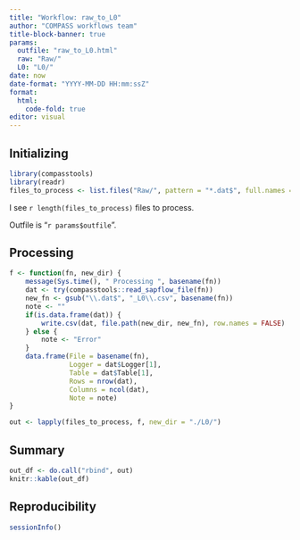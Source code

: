 ```yaml
---
title: "Workflow: raw_to_L0"
author: "COMPASS workflows team"
title-block-banner: true
params:
  outfile: "raw_to_L0.html"
  raw: "Raw/"
  L0: "L0/"
date: now
date-format: "YYYY-MM-DD HH:mm:ssZ"
format: 
  html:
    code-fold: true
editor: visual
---
```


## Initializing

```r
library(compasstools)
library(readr)
files_to_process <- list.files("Raw/", pattern = "*.dat$", full.names = TRUE)
```

I see `r length(files_to_process)` files to process.

Outfile is "`r params$outfile`".

## Processing

```r
f <- function(fn, new_dir) {
    message(Sys.time(), " Processing ", basename(fn))
    dat <- try(compasstools::read_sapflow_file(fn))
    new_fn <- gsub("\\.dat$", "_L0\\.csv", basename(fn))
    note <- ""
    if(is.data.frame(dat)) {
        write.csv(dat, file.path(new_dir, new_fn), row.names = FALSE)
    } else {
        note <- "Error"
    }
    data.frame(File = basename(fn),
               Logger = dat$Logger[1],
               Table = dat$Table[1],
               Rows = nrow(dat),
               Columns = ncol(dat),
               Note = note)
}

out <- lapply(files_to_process, f, new_dir = "./L0/")
```

## Summary

```r
out_df <- do.call("rbind", out)
knitr::kable(out_df)
```

## Reproducibility

```r
sessionInfo()
```
